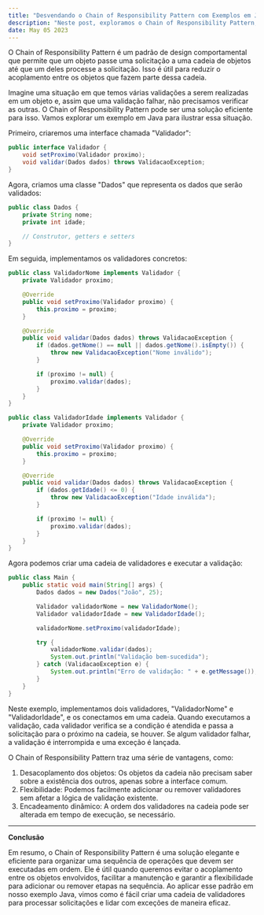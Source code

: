 ```yaml
---
title: "Desvendando o Chain of Responsibility Pattern com Exemplos em Java"
description: "Neste post, exploramos o Chain of Responsibility Pattern, um padrão de design comportamental, e aplicamos exemplos práticos em Java para demonstrar seu uso e benefícios."
date: May 05 2023
---
```


O Chain of Responsibility Pattern é um padrão de design comportamental que permite que um objeto passe uma solicitação a uma cadeia de objetos até que um deles processe a solicitação. Isso é útil para reduzir o acoplamento entre os objetos que fazem parte dessa cadeia.

Imagine uma situação em que temos várias validações a serem realizadas em um objeto e, assim que uma validação falhar, não precisamos verificar as outras. O Chain of Responsibility Pattern pode ser uma solução eficiente para isso. Vamos explorar um exemplo em Java para ilustrar essa situação.

Primeiro, criaremos uma interface chamada "Validador":

```java
public interface Validador {
    void setProximo(Validador proximo);
    void validar(Dados dados) throws ValidacaoException;
}
```

Agora, criamos uma classe "Dados" que representa os dados que serão validados:

```java
public class Dados {
    private String nome;
    private int idade;

    // Construtor, getters e setters
}
```

Em seguida, implementamos os validadores concretos:

```java
public class ValidadorNome implements Validador {
    private Validador proximo;

    @Override
    public void setProximo(Validador proximo) {
        this.proximo = proximo;
    }

    @Override
    public void validar(Dados dados) throws ValidacaoException {
        if (dados.getNome() == null || dados.getNome().isEmpty()) {
            throw new ValidacaoException("Nome inválido");
        }

        if (proximo != null) {
            proximo.validar(dados);
        }
    }
}

public class ValidadorIdade implements Validador {
    private Validador proximo;

    @Override
    public void setProximo(Validador proximo) {
        this.proximo = proximo;
    }

    @Override
    public void validar(Dados dados) throws ValidacaoException {
        if (dados.getIdade() <= 0) {
            throw new ValidacaoException("Idade inválida");
        }

        if (proximo != null) {
            proximo.validar(dados);
        }
    }
}
```

Agora podemos criar uma cadeia de validadores e executar a validação:

```java
public class Main {
    public static void main(String[] args) {
        Dados dados = new Dados("João", 25);

        Validador validadorNome = new ValidadorNome();
        Validador validadorIdade = new ValidadorIdade();

        validadorNome.setProximo(validadorIdade);

        try {
            validadorNome.validar(dados);
            System.out.println("Validação bem-sucedida");
        } catch (ValidacaoException e) {
            System.out.println("Erro de validação: " + e.getMessage());
        }
    }
}
```

Neste exemplo, implementamos dois validadores, "ValidadorNome" e "ValidadorIdade", e os conectamos em uma cadeia. Quando executamos a validação, cada validador verifica se a condição é atendida e passa a solicitação para o próximo na cadeia, se houver. Se algum validador falhar, a validação é interrompida e uma exceção é lançada.

O Chain of Responsibility Pattern traz uma série de vantagens, como:

1. Desacoplamento dos objetos: Os objetos da cadeia não precisam saber sobre a existência dos outros, apenas sobre a interface comum.
2. Flexibilidade: Podemos facilmente adicionar ou remover validadores sem afetar a lógica de validação existente.
3. Encadeamento dinâmico: A ordem dos validadores na cadeia pode ser alterada em tempo de execução, se necessário.

---

**Conclusão**

Em resumo, o Chain of Responsibility Pattern é uma solução elegante e eficiente para organizar uma sequência de operações que devem ser executadas em ordem. Ele é útil quando queremos evitar o acoplamento entre os objetos envolvidos, facilitar a manutenção e garantir a flexibilidade para adicionar ou remover etapas na sequência. Ao aplicar esse padrão em nosso exemplo Java, vimos como é fácil criar uma cadeia de validadores para processar solicitações e lidar com exceções de maneira eficaz.